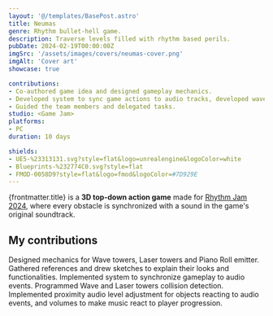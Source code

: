 ```yaml
---
layout: '@/templates/BasePost.astro'
title: Neumas
genre: Rhythm bullet-hell game.
description: Traverse levels filled with rhythm based perils.
pubDate: 2024-02-19T00:00:00Z
imgSrc: '/assets/images/covers/neumas-cover.png'
imgAlt: 'Cover art'
showcase: true

contributions:
- Co-authored game idea and designed gameplay mechanics.
- Developed system to sync game actions to audio tracks, developed wave tower and laser obstacles.
- Guided the team members and delegated tasks.
studio: <Game Jam>
platforms:
- PC
duration: 10 days

shields:
- UE5-%23313131.svg?style=flat&logo=unrealengine&logoColor=white
- Blueprints-%232774C0.svg?style=flat
- FMOD-0058D9?style=flat&logo=fmod&logoColor=#7D929E
---
```


{frontmatter.title} is a **3D top-down action game** made for [Rhythm Jam 2024](https://itch.io/jam/rhythm-jam-2024), where every obstacle is synchronized with a sound in the game's original soundtrack.

<StoreLinkBanner
  gitHubUrl='https://github.com/ironcutter24/UE5-RhythmJam2024'
  itchUrl='https://ironcutter24.itch.io/neumas'
/>

<ProjectDetails
  role='Game Designer - Gameplay Programmer'
  company={frontmatter.studio}
  platforms={frontmatter.platforms}
  time={frontmatter.duration}
/>

## My contributions

<Collapsible title="Game Design">
Designed mechanics for Wave towers, Laser towers and Piano Roll emitter.
Gathered references and drew sketches to explain their looks and functionalities.
</Collapsible>

<Collapsible title="Gameplay programming">
Implemented system to synchronize gameplay to audio events.
Programmed Wave and Laser towers collision detection.
</Collapsible>

<Collapsible title="Audio implementation">
Implemented proximity audio level adjustment for objects reacting to audio events, and volumes to make music react to player progression.
</Collapsible>
